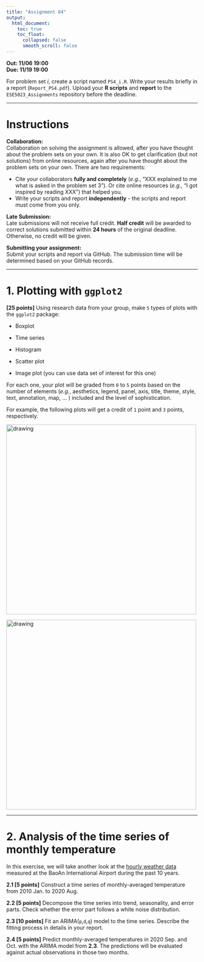 ---
title: "Assignment 04"
output:
  html_document:
    toc: true
    toc_float:
      collapsed: false
      smooth_scroll: false
---

**Out: 11/06 19:00 **  
**Due: 11/19 19:00 **  

For problem set *i*, create a script named `PS4_i.R`. Write your results briefly in a report (`Report_PS4.pdf`). Upload your **R scripts** and **report** to the `ESE5023_Assignments` repository before the deadline.

***

# Instructions  

**Collaboration:**  
Collaboration on solving the assignment is allowed, after you have thought about the problem sets on your own. It is also OK to get  clarification (but not solutions) from online resources, again after you have thought about the problem sets on your own. There are two requirements: 

* Cite your collaborators **fully and completely** (*e.g.*, “XXX explained to me what is asked in the problem set 3”). Or cite online resources (*e.g.*, “I got inspired by reading XXX”) that helped you.
* Write your scripts and report **independently** - the scripts and report must come from you only.

**Late Submission:**   
Late submissions will not receive full credit. **Half credit** will be awarded to correct solutions submitted within **24 hours** of the original deadline. Otherwise, no credit will be given. 

**Submitting your assignment:**  
Submit your scripts and report via GitHub. The submission time will be determined based on your GitHub records.  

***

# 1. Plotting with `ggplot2`

**[25 points]** Using research data from your group, make `5` types of plots with the `ggplot2` package:

* Boxplot

* Time series

* Histogram

* Scatter plot

* Image plot (you can use data set of interest for this one)

For each one, your plot will be graded from `0` to `5` points based on the number of elements (*e.g.*, aesthetics, legend, panel, axis, title, theme, style, text, annotation, map, ... ) included and the level of sophistication.

For example, the following plots will get a credit of `1` point and `3` points, respectively.

<img src="figs/ggplot_masterlist_35.png" alt="drawing" width="500"/>

<img src="figs/ggplot_masterlist_40.png" alt="drawing" width="500"/>

***

# 2. Analysis of the time series of monthly temperature

In this exercise, we will take another look at the [hourly weather data](https://zhu-group.github.io/ese5023/Section_03.html#Exercise_3) measured at the BaoAn International Airport during the past 10 years. 

**2.1 [5 points]** Construct a time series of monthly-averaged temperature from 2010 Jan. to 2020 Aug.

**2.2 [5 points]** Decompose the time series into trend, seasonality, and error parts. Check whether the error part follows a white noise distribution.

**2.3 [10 points]** Fit an ARIMA(`p`,`d`,`q`) model to the time series. Describe the fitting process in details in your report.

**2.4 [5 points]** Predict monthly-averaged temperatures in 2020 Sep. and Oct. with the ARIMA model from **2.3**. The predictions will be evaluated against actual observations in those two months.

